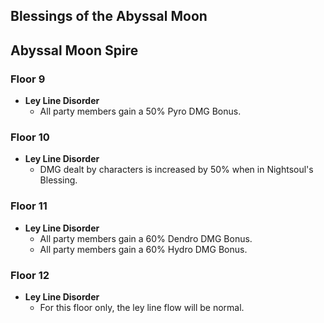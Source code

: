 {{Abyssal Moon Spire
|startVersion   = 5.0
|start          = 2024-09-16
|end            = 2024-10-15
|prev           = 2024-08-16
|next           = 2024-10-16
|floor9Changed  = 1
|floor10Changed = 1
|floor11Changed = 1
|floor12Changed = 1
}}
==Blessings of the Abyssal Moon==
{{Blessing of the Abyssal Moon Schedule}}
==Abyssal Moon Spire==
===Floor 9===
*'''Ley Line Disorder'''
**All party members gain a 50% Pyro DMG Bonus.
{{Domain Enemies
|level1      = 72
|target1     = Remaining challenge time longer than (60/180/300) sec.
|enemies1_1  = Tepetlisaur Whelp*6//Tepetlisaurus*3
|enemies1_2  = Ruin Guard*1
|level2      = 74
|target2     = Remaining challenge time longer than (60/180/300) sec.
|enemies2_1  = Koholasaur Whelp*6//Koholasaurus*3
|enemies2_2  = Ruin Grader*1
|level3      = 76
|target3     = Remaining challenge time longer than (180/300/420) sec.
|enemies3_1  = Yumkasaur Whelp*6//Yumkasaurus*3
|enemies3_2  = Ruin Drake: Earthguard*1
}}
===Floor 10===
*'''Ley Line Disorder'''
**DMG dealt by characters is increased by 50% when in Nightsoul's Blessing.
{{Domain Enemies
|level1      = 80
|target1     = Remaining challenge time longer than (60/180/300) sec.
|enemies1_1  = Koholasaur Whelp*5;Flowing Blade Grease-Saw*2;Flowing Blade Skirmisher*2;Flowing Blade Harpoon-Thrower*1//Koholasaurus*1;Koholasaurus Warrior: Waveshuttler*1;Koholasaurus Warrior: Reefsplitter*1
|enemies1_2  = Eremite Stone Enchanter*1
|level2      = 82
|target2     = Remaining challenge time longer than (60/180/300) sec.
|enemies2_1  = Tepetlisaur Whelp*5;Forged Sand Interrogator*2;Forged Sand Shieldbreaker*2;Forged Sand Javelineer*1//Tepetlisaurus*1;Tepetlisaurus Warrior: Shard Striker*1;Tepetlisaurus Warrior: Rockbreaker Blade*1
|enemies2_2  = Eremite Galehunter*1
|level3      = 85
|target3     = Remaining challenge time longer than (180/300/420) sec.
|enemies3_1  = Yumkasaur Whelp*5;Swiftstep Seeker*2;Swiftstep Storm Scout*2;Swiftstep Armed Courier*1//Yumkasaurus*1;Yumkasaurus Warrior: Whirling Leaves*1;Yumkasaurus Warrior: Flowing Skyfire*1
|enemies3_2  = Secret Source Automaton: Hunter-Seeker*1
}}
===Floor 11===
*'''Ley Line Disorder'''
**All party members gain a 60% Dendro DMG Bonus.
**All party members gain a 60% Hydro DMG Bonus.
{{Domain Enemies
|level1      = 88
|target1     = [[Ley Line Monolith|Target defense]] progress greater than (20/40/60)%
|enemies1_1  = Koholasaurus Warrior: Waveshuttler*1;Flowing Blade Harpoon-Thrower*2;Flowing Blade Skirmisher*1;Flowing Blade Grease-Saw*1;Forged Sand Interrogator*2;Forged Sand Shieldbreaker*2;Tepetlisaurus Warrior: Shard Striker*1;Forged Sand Javelineer*2;Swiftstep Armed Courier*1;Swiftstep Storm Scout*2;Yumkasaurus Warrior: Flowing Skyfire*1;Swiftstep Seeker*2
|enemies1_2  = Ruin Guard*1//Ruin Guard*1
|level2      = 90
|target2     = Remaining challenge time longer than (60/180/300) sec.
|enemies2_1  = Electro Specter*3;Anemo Specter*3;Geo Specter*3//Grounded Geoshroom*1;Winged Dendroshroom*1;Winged Cryoshroom*1//Yumkasaurus*3
|enemies2_2  = Mirror Maiden*1//Consecrated Horned Crocodile*1
|level3      = 92
|target3     = Remaining challenge time longer than (180/300/420) sec.
|enemies3_1  = Tepetlisaurus Warrior: Rockbreaker Blade*1;Tepetlisaurus Warrior: Shard Striker*1;Yumkasaurus Warrior: Flowing Skyfire*1//Fluid Avatar of Lava*2
|enemies3_2  = Veteran Koholasaurus Warrior: Waveshuttler*1
}}
===Floor 12===
*'''Ley Line Disorder'''
**For this floor only, the ley line flow will be normal.
{{Domain Enemies
|level1      = 95
|target1     = Remaining challenge time longer than 180/300/420 sec
|enemies1_1  = Kairagi: Fiery Might*1;Nobushi: Jintouban*2//Veteran Fatui Skirmisher - Pyroslinger Bracer*1;Veteran Fatui Skirmisher - Cryogunner Legionnaire*1
|enemies1_2  = Ruin Drake: Skywatch*1//Eremite Scorching Loremaster*1//Veteran Tainted Water-Spouting Phantasm
|level2      = 98
|target2     = Remaining challenge time longer than 180/300/420 sec
|enemies2_1  = Winged Cryoshroom*1;Winged Dendroshroom*1;Grounded Geoshroom*1//Jadeplume Terrorshroom*1
|enemies2_2  = Black Serpent Knight: Windcutter*1//Maguu Kenki*1
|level3      = 100
|target3     = Remaining challenge time longer than 180/300/420 sec
|enemies3_1  = Gluttonous Yumkasaur Mountain King*1
|enemies3_2  = Perpetual Mechanical Array*1
|note3       = <br>
*The HP% Bonus of the Gluttonous Yumkasaur Mountain King in this challenge is reduced from 150% to 100%.
}}